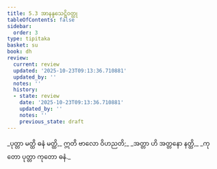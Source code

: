 ```yaml
---
title: 5.3 အာနန္ဒသေဋ္ဌိဝတ္ထု
tableOfContents: false
sidebar:
  order: 3
type: tipitaka
basket: su
book: dh
review:
  current: review
  updated: '2025-10-23T09:13:36.710881'
  updated_by: ''
  notes: ''
  history:
  - state: review
    date: '2025-10-23T09:13:36.710881'
    updated_by: ''
    notes: ''
    previous_state: draft
---
```



<ReviewStatus review={frontmatter.review} showDetails={true} />

<HypothesisAnnotation frontmatter={frontmatter} />

<DynamicBreadcrumb />

<Division number="62" book="dh" e="ch" v="18" p="22">

<Paragraph number="67" type="verses" book="dh">
_ပုတ္တာ မတ္ထိ ဓနံ မတ္ထိ,_  
ဣတိ ဗာလော ဝိဟညတိ;_  
_အတ္တာ ဟိ အတ္တနော နတ္ထိ,_  
_ကုတော ပုတ္တာ ကုတော ဓနံ._
</Paragraph>
</Division>